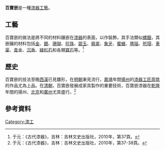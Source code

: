 '''百寶嵌'''是一種[[漆器工藝|漆器工藝]]。

==工藝==
百寶嵌的做法是將不同的材料鑲嵌在[[漆器|漆器]]的表面，以作裝飾，其手法類似[[螺鈿|螺鈿]]，其嵌鑲的材料包括[[金|金]]、[[銀|銀]]、[[珊瑚|珊瑚]]、[[珍珠|珍珠]]、[[碧玉|碧玉]]、[[翡翠|翡翠]]、[[象牙|象牙]]、[[蜜蠟|蜜蠟]]、[[瑪瑙|瑪瑙]]、[[玳瑁|玳瑁]]、[[車渠|車渠]]、[[青金|青金]]、[[沉香|沉香]]、[[綠松石|綠松石]]和各類[[寶石|寶石]]等。<ref>于元：《古代漆器》，吉林：吉林文史出版社，2010年，第37頁。</ref>

==歷史==
百寶嵌的技法至晚[[西漢|西漢]]已見雛形，在[[明朝|明朝]]漸見流行，[[嘉靖|嘉靖]]年間[[揚州|揚州]]的[[漆器工匠|漆器工匠]][[周筑|周筑]]的作品尤為上品。在[[清朝|清朝]]，百寶嵌發展成家具製作的重要技術，百寶嵌漆器在[[乾隆|乾隆]]年間的揚州、[[北京|北京]]和[[廣州|廣州]]尤其盛行。<ref>于元：《古代漆器》，吉林：吉林文史出版社，2010年，第37-38頁。</ref>

==參考資料==
{{reflist}}

{{漆器工藝}}
{{金銀器工藝}}
[[Category:漆工|Category:漆工]]